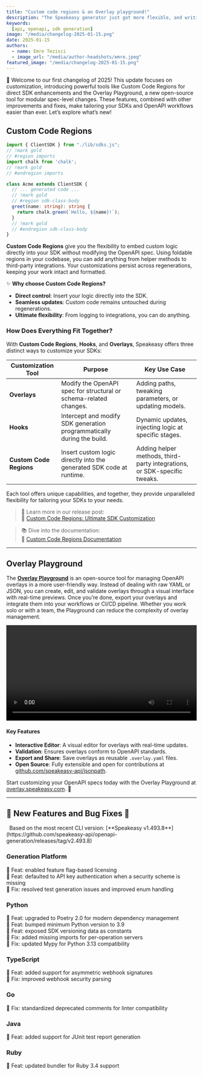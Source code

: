 ```yaml
---
title: "Custom code regions & an Overlay playground!"
description: "The Speakeasy generator just got more flexible, and writing overlays just got even easier"
keywords:
  [api, openapi, sdk generation]
image: "/media/changelog-2025-01-15.png"
date: 2025-01-15
authors:
  - name: Emre Tezisci
  - image_url: "/media/author-headshots/emre.jpeg"
featured_image: "/media/changelog-2025-01-15.png"
---
```


 

🎉 Welcome to our first changelog of 2025! This update focuses on customization, introducing powerful tools like Custom Code Regions for direct SDK enhancements and the Overlay Playground, a new open-source tool for modular spec-level changes. These features, combined with other improvements and fixes, make tailoring your SDKs and OpenAPI workflows easier than ever. Let’s explore what’s new!

## Custom Code Regions
```typescript codeRegions.ts
import { ClientSDK } from "./lib/sdks.js";
// !mark gold
// #region imports
import chalk from 'chalk';
// !mark gold 
// #endregion imports

class Acme extends ClientSDK {
  // ... generated code ...
  // !mark gold
  // #region sdk-class-body
  greet(name: string): string {
    return chalk.green(`Hello, ${name}!`);
  }
  // !mark gold
  // #endregion sdk-class-body
}
```

**Custom Code Regions** give you the flexibility to embed custom logic directly into your SDK without modifying the OpenAPI spec. Using foldable regions in your codebase, you can add anything from helper methods to third-party integrations. Your customizations persist across regenerations, keeping your work intact and formatted.

✨ **Why choose Custom Code Regions?**  
- **Direct control**: Insert your logic directly into the SDK.  
- **Seamless updates**: Custom code remains untouched during regenerations.  
- **Ultimate flexibility**: From logging to integrations, you can do anything.

### **How Does Everything Fit Together?**  

With **Custom Code Regions**, **Hooks**, and **Overlays**, Speakeasy offers three distinct ways to customize your SDKs:  

| **Customization Tool**    | **Purpose**                                                                 | **Key Use Case**                                         |
|----------------------------|-----------------------------------------------------------------------------|---------------------------------------------------------|
| **Overlays**               | Modify the OpenAPI spec for structural or schema-related changes.           | Adding paths, tweaking parameters, or updating models.  |
| **Hooks**                  | Intercept and modify SDK generation programmatically during the build.      | Dynamic updates, injecting logic at specific stages.    |
| **Custom Code Regions**    | Insert custom logic directly into the generated SDK code at runtime.        | Adding helper methods, third-party integrations, or SDK-specific tweaks. |

Each tool offers unique capabilities, and together, they provide unparalleled flexibility for tailoring your SDKs to your needs.  

> 📖 Learn more in our release post:  
> 🔗 [Custom Code Regions: Ultimate SDK Customization](/post/release-custom-code-regions)  

> 📚 Dive into the documentation:  
> 🔗 [Custom Code Regions Documentation](/docs/customize/code/code-regions/overview)

---

## Overlay Playground  

The [**Overlay Playground**](https://overlay.speakeasy.com) is an open-source tool for managing OpenAPI overlays in a more user-friendly way. Instead of dealing with raw YAML or JSON, you can create, edit, and validate overlays through a visual interface with real-time previews. Once you’re done, export your overlays and integrate them into your workflows or CI/CD pipeline. Whether you work solo or with a team, the Playground can reduce the complexity of overlay management.


<div className="mt-10">
  <video controls={false} loop={true} autoPlay={true} width="100%">
    <source src={overlay_playground} type="video/mp4" />
  </video>
</div>

#### **Key Features**  

- **Interactive Editor**: A visual editor for overlays with real-time updates.  
- **Validation**: Ensures overlays conform to OpenAPI standards.  
- **Export and Share**: Save overlays as reusable `.overlay.yaml` files.  
- **Open Source**: Fully extensible and open for contributions at [github.com/speakeasy-api/jsonpath](https://github.com/speakeasy-api/jsonpath).

Start customizing your OpenAPI specs today with the Overlay Playground at [overlay.speakeasy.com](https://overlay.speakeasy.com). 🌟  

---

## 🐝 New Features and Bug Fixes 🐛

<div className="Callout" data-title="NOTE" data-variant="info">
  Based on the most recent CLI version: [**Speakeasy v1.493.8**](https://github.com/speakeasy-api/openapi-generation/releases/tag/v2.493.8)
</div>

### Generation Platform  

🐝 Feat: enabled feature flag-based licensing  
🐝 Feat: defaulted to API key authentication when a security scheme is missing  
🐛 Fix: resolved test generation issues and improved enum handling  

### Python  

🐝 Feat: upgraded to Poetry 2.0 for modern dependency management  
🐝 Feat: bumped minimum Python version to 3.9  
🐝 Feat: exposed SDK versioning data as constants  
🐛 Fix: added missing imports for per-operation servers  
🐛 Fix: updated Mypy for Python 3.13 compatibility  

### TypeScript  

🐝 Feat: added support for asymmetric webhook signatures  
🐛 Fix: improved webhook security parsing  

### Go  

🐛 Fix: standardized deprecated comments for linter compatibility  

### Java


🐝 Feat: added support for JUnit test report generation  
### Ruby  

🐝 Feat: updated bundler for Ruby 3.4 support  
